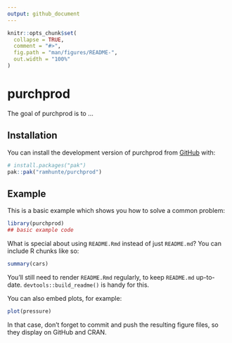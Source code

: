 ```yaml
---
output: github_document
---
```


<!-- README.md is generated from README.Rmd. Please edit that file -->

```r
knitr::opts_chunk$set(
  collapse = TRUE,
  comment = "#>",
  fig.path = "man/figures/README-",
  out.width = "100%"
)
```

# purchprod

<!-- badges: start -->
<!-- badges: end -->

The goal of purchprod is to ...

## Installation

You can install the development version of purchprod from [GitHub](https://github.com/) with:

``` r
# install.packages("pak")
pak::pak("ramhunte/purchprod")
```

## Example

This is a basic example which shows you how to solve a common problem:

```r
library(purchprod)
## basic example code
```

What is special about using `README.Rmd` instead of just `README.md`? You can include R chunks like so:

```r
summary(cars)
```

You'll still need to render `README.Rmd` regularly, to keep `README.md` up-to-date. `devtools::build_readme()` is handy for this.

You can also embed plots, for example:

```r
plot(pressure)
```

In that case, don't forget to commit and push the resulting figure files, so they display on GitHub and CRAN.
